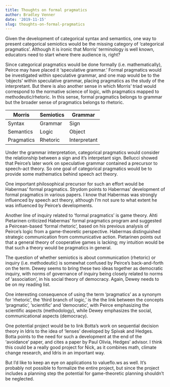 ```yaml
---
title: Thoughts on formal pragmatics
author: Bradley Venner
date: '2019-11-15'
slug: thoughts-on-formal-pragmatics
---
```


Given the development of categorical syntax and semantics, one way to present categorical semiotics would be the missing category of 'categorical pragmatics'.  Although it is ironic that Morris' terminology is well known, educators need to start where there audience is, right?  

Since categorical pragmatics would be done formally (i.e. mathematically), Peirce may have placed it  'speculative grammar.'  Formal pragmatics would be investigated within speculative grammar, and one map would be to the 'objects' within speculative grammar, placing pragmatics as the study of the interpretant.  But there is also another sense in which Morris' triad would correspond to the normative science of logic, with pragmatics mapped to methodeutic/rhetoric.  In this sense, formal pragmatics belongs to grammar but the broader sense of pragmatics belongs to rhetoric.

| Morris | Semiotics  | Grammar |
|--------|------------|---------|
| Syntax | Grammar    | Sign    |
| Semantics | Logic   | Object  |
| Pragmatics | Rhetoric | Interpretant |

Under the grammar interpretation, categorical pragmatics would consider the relationship between a sign and it's interpetant sign.  Bellucci showed that Peirce's later work on speculative grammar contained a precursor to speech-act theory.  So one goal of categorical pragmatics would be to provide some mathematics behind speech act theory.

One important philosophical precursor for such an effort would be Habermas' formal pragmatics.  Strydom points to Habermas' development of formal pragmatics in various papers.  I know that Habermas was strongly influenced by speech act theory, although I'm not sure to what extent he was influenced by Peirce's developments.

Another line of inquiry related to 'formal pragmatics' is game theory.  Ahti Pietarinen criticized Habermas' formal pragmatics program and suggested a Peircean-based 'formal rhetoric', based on his previous analysis of Peirce's logic from a game-theoretic perspective.  Habermas distinguished strategic communication from communicative action.  Pietarinen points out that a general theory of cooperative games is lacking; my intuition would be that such a theory would be pragmatics in general.

The question of whether semiotics is about communication (rhetoric) or inquiry (i.e. methodeutic) is somewhat confused by Peirce's back-and-forth on the term.  Dewey seems to bring these two ideas together as democratic inquiry, with norms of governance of inquiry being closely related to norms of 'association', in his social theory of democracy.  Again, Dewey needs to be on my reading list.  

One interesting consequence of using the term 'pragmatics' as a synonym for 'rhetoric', the 'third branch of logic,' is the the link between the concepts 'pragmatic', 'scientific' and 'democratic', with Peirce emphasizing the scientific aspects (methodology), while Dewey emphasizes the social, communicational aspects (democracy).

One potential project would be to link Botta's work on sequential decision theory in Idris to the idea of 'lenses' developed by Spivak and Hedges.  Botta points to the need for such a development at the end of the 'avoidance' paper, and cites a paper by Paul Olivia, Hedges' advisor.  I think this could be a really good project for Nick, as it combines math, climate change research, and Idris in an important way.  

But I'd like to keep an eye on applications to valueflo.ws as well.  It's probably not possible to formalize the entire project, but since the project includes a planning step the potential for game-theoretic planning shouldn't be neglected.  
